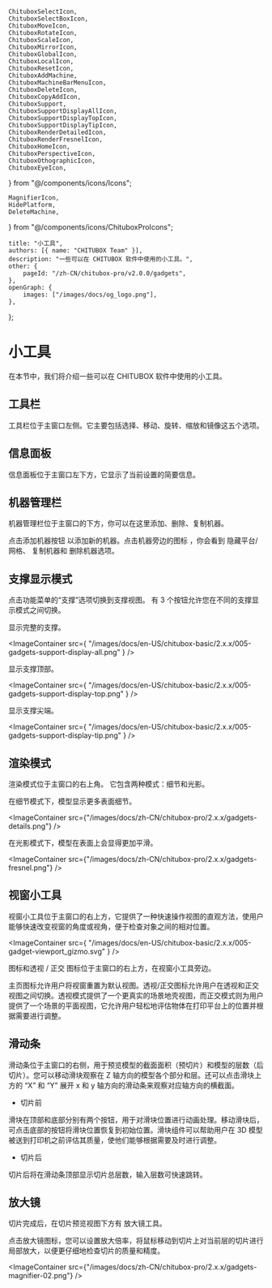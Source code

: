 	ChituboxSelectIcon,
	ChituboxSelectBoxIcon,
	ChituboxMoveIcon,
	ChituboxRotateIcon,
	ChituboxScaleIcon,
	ChituboxMirrorIcon,
	ChituboxGlobalIcon,
	ChituboxLocalIcon,
	ChituboxResetIcon,
	ChituboxAddMachine,
	ChituboxMachineBarMenuIcon,
	ChituboxDeleteIcon,
	ChituboxCopyAddIcon,
	ChituboxSupport,
	ChituboxSupportDisplayAllIcon,
	ChituboxSupportDisplayTopIcon,
	ChituboxSupportDisplayTipIcon,
	ChituboxRenderDetailedIcon,
	ChituboxRenderFresnelIcon,
	ChituboxHomeIcon,
	ChituboxPerspectiveIcon,
	ChituboxOthographicIcon,
	ChituboxEyeIcon,
} from "@/components/icons/Icons";

	MagnifierIcon,
	HidePlatform,
	DeleteMachine,
} from "@/components/icons/ChituboxProIcons";

	title: "小工具",
	authors: [{ name: "CHITUBOX Team" }],
	description: "一些可以在 CHITUBOX 软件中使用的小工具。",
	other: {
		pageId: "/zh-CN/chitubox-pro/v2.0.0/gadgets",
	},
	openGraph: {
		images: ["/images/docs/og_logo.png"],
	},
};

# 小工具

在本节中，我们将介绍一些可以在 CHITUBOX 软件中使用的小工具。

## 工具栏

<ImageContainer src="/images/docs/zh-CN/chitubox-pro/2.x.x/toolbar.png" />

工具栏位于主窗口左侧。它主要包括<NextLink href="/zh-CN/chitubox-pro/latest/model-processing#选择">选择</NextLink>、<NextLink href="/zh-CN/chitubox-pro/latest/model-processing#移动">移动</NextLink>、<NextLink href="/zh-CN/chitubox-pro/latest/model-processing#旋转">旋转</NextLink>、<NextLink href="/zh-CN/chitubox-pro/latest/model-processing#缩放">缩放</NextLink>和<NextLink href="/zh-CN/chitubox-pro/latest/model-processing#镜像">镜像</NextLink>这五个选项。

## 信息面板

信息面板位于主窗口左下方，它显示了当前设置的简要信息。

## 机器管理栏

机器管理栏位于主窗口的下方，你可以在这里添加、删除、复制机器。

点击添加机器按钮 <ChituboxAddMachine /> 以添加新的机器。点击机器旁边的图标 <ChituboxMachineBarMenuIcon />，你会看到 <ChituboxEyeIcon /> 隐藏平台/网格、<ChituboxCopyAddIcon /> 复制机器和 <DeleteMachine /> 删除机器选项。

## 支撑显示模式

点击功能菜单的“支撑”选项切换到支撑视图。 有 3 个按钮允许您在不同的支撑显示模式之间切换。

<ChituboxSupportDisplayAllIcon /> 显示完整的支撑。

<ImageContainer
	src={
		"/images/docs/en-US/chitubox-basic/2.x.x/005-gadgets-support-display-all.png"
	}
/>

<ChituboxSupportDisplayTopIcon /> 显示支撑顶部。

<ImageContainer
	src={
		"/images/docs/en-US/chitubox-basic/2.x.x/005-gadgets-support-display-top.png"
	}
/>

<ChituboxSupportDisplayTipIcon /> 显示支撑尖端。

<ImageContainer
	src={
		"/images/docs/en-US/chitubox-basic/2.x.x/005-gadgets-support-display-tip.png"
	}
/>

## 渲染模式

渲染模式位于主窗口的右上角。 它包含两种模式：细节和光影。

<ChituboxRenderDetailedIcon /> 在细节模式下，模型显示更多表面细节。

<ImageContainer
	src={"/images/docs/zh-CN/chitubox-pro/2.x.x/gadgets-details.png"}
/>

<ChituboxRenderFresnelIcon /> 在光影模式下，模型在表面上会显得更加平滑。

<ImageContainer
	src={"/images/docs/zh-CN/chitubox-pro/2.x.x/gadgets-fresnel.png"}
/>

## 视窗小工具

视窗小工具位于主窗口的右上方，它提供了一种快速操作视图的直观方法，使用户能够快速改变视窗的角度或视角，便于检查对象之间的相对位置。

<ImageContainer
	src={
		"/images/docs/en-US/chitubox-basic/2.x.x/005-gadget-viewport_gizmo.svg"
	}
/>

<ChituboxHomeIcon /> 图标和透视 <ChituboxPerspectiveIcon /> /
正交 <ChituboxOthographicIcon /> 图标位于主窗口的右上方，在视窗小工具旁边。

主页图标允许用户将视窗重置为默认视图。透视/正交图标允许用户在透视和正交视图之间切换。透视模式提供了一个更真实的场景地壳视图，而正交模式则为用户提供了一个场景的平面视图，它允许用户轻松地评估物体在打印平台上的位置并根据需要进行调整。

## 滑动条

滑动条位于主窗口的右侧，用于预览模型的截面面积（预切片）和模型的层数（后切片）。您可以移动滑块观察在 Z 轴方向的模型各个部分和层。还可以点击滑块上方的 “X” 和 “Y” 展开 x 和 y 轴方向的滑动条来观察对应轴方向的横截面。

<div className="flex justify-center items-center">
	<div className="flex-1 p-2">
		<ImageContainer
			src={"/images/docs/zh-CN/chitubox-pro/2.x.x/gadget-slider-xy.png"}
			style={{ width: "400px" }}
		/>
	</div>
	<div className="flex-1">
		<ImageContainer
			src={"/images/docs/zh-CN/chitubox-pro/2.x.x/gadget-slider.png"}
			style={{ height: "600px" }}
		/>
	</div>
	<div className="flex-1">
		<ImageContainer
			src={
				"/images/docs/zh-CN/chitubox-pro/2.x.x/gadget-slider-after-slicing.png"
			}
			style={{ height: "600px" }}
		/>
	</div>
</div>

-   切片前

滑块在顶部和底部分别有两个按钮，用于对滑块位置进行动画处理。移动滑块后，可点击底部的<ResetSliderIcon />按钮将滑块位置恢复到初始位置。滑块组件可以帮助用户在 3D 模型被送到打印机之前评估其质量，使他们能够根据需要及时进行调整。

-   切片后

切片后将在滑动条顶部显示切片总层数，输入层数可快速跳转。

## 放大镜

切片完成后，在切片预览视图下方有 <MagnifierIcon /> 放大镜工具。

点击放大镜图标，您可以设置放大倍率，将鼠标移动到切片上对当前层的切片进行局部放大，以便更仔细地检查切片的质量和精度。

<ImageContainer
	src={"/images/docs/zh-CN/chitubox-pro/2.x.x/gadgets-magnifier-02.png"}
/>
